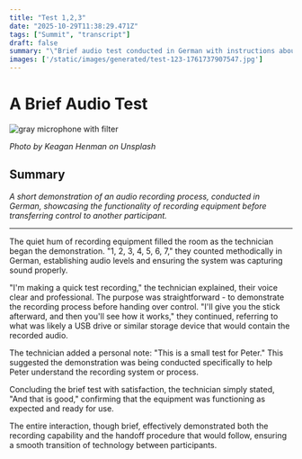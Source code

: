 ```yaml
---
title: "Test 1,2,3"
date: "2025-10-29T11:38:29.471Z"
tags: ["Summit", "transcript"]
draft: false
summary: "\"Brief audio test conducted in German with instructions about sharing a memory stick.\""
images: ['/static/images/generated/test-123-1761737907547.jpg']
---
```


# A Brief Audio Test


![gray microphone with filter](/static/images/generated/test-123-1761737907547.jpg)

*Photo by Keagan Henman on Unsplash*

## Summary
*A short demonstration of an audio recording process, conducted in German, showcasing the functionality of recording equipment before transferring control to another participant.*

---

The quiet hum of recording equipment filled the room as the technician began the demonstration. "1, 2, 3, 4, 5, 6, 7," they counted methodically in German, establishing audio levels and ensuring the system was capturing sound properly.

"I'm making a quick test recording," the technician explained, their voice clear and professional. The purpose was straightforward - to demonstrate the recording process before handing over control. "I'll give you the stick afterward, and then you'll see how it works," they continued, referring to what was likely a USB drive or similar storage device that would contain the recorded audio.

The technician added a personal note: "This is a small test for Peter." This suggested the demonstration was being conducted specifically to help Peter understand the recording system or process.

Concluding the brief test with satisfaction, the technician simply stated, "And that is good," confirming that the equipment was functioning as expected and ready for use.

The entire interaction, though brief, effectively demonstrated both the recording capability and the handoff procedure that would follow, ensuring a smooth transition of technology between participants.